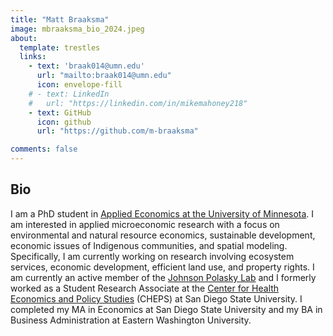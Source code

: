 ```yaml
---
title: "Matt Braaksma"
image: mbraaksma_bio_2024.jpeg
about:
  template: trestles
  links:
    - text: 'braak014@umn.edu'
      url: "mailto:braak014@umn.edu"
      icon: envelope-fill
    # - text: LinkedIn
    #   url: "https://linkedin.com/in/mikemahoney218"
    - text: GitHub
      icon: github
      url: "https://github.com/m-braaksma"

comments: false
---
```


## Bio

I am a PhD student in [Applied Economics at the University of Minnesota](https://apec.umn.edu/). I am interested in applied microeconomic research with a focus on environmental and natural resource economics, sustainable development, economic issues of Indigenous communities, and spatial modeling. Specifically, I am currently working on research involving ecosystem services, economic development, efficient land use, and property rights. I am currently an active member of the [Johnson Polasky Lab](https://johnsonpolaskylab.umn.edu/home) and I 
formerly worked as a Student Research Associate at the [Center for Health Economics and Policy Studies](https://cheps.sdsu.edu/) (CHEPS) at San Diego State University. I completed my MA in Economics at San Diego State University and my BA in Business Administration at Eastern Washington University. 

